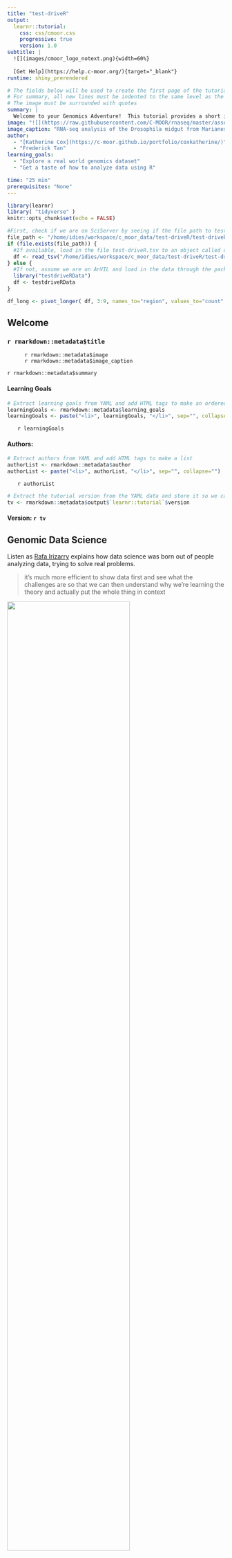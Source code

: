 ```yaml
---
title: "test-driveR"
output:
  learnr::tutorial:
    css: css/cmoor.css
    progressive: true
    version: 1.0
subtitle: |
  ![](images/cmoor_logo_notext.png){width=60%}
  
  [Get Help](https://help.c-moor.org/){target="_blank"}
runtime: shiny_prerendered

# The fields below will be used to create the first page of the tutorial.  You can use markdown.
# For summary, all new lines must be indented to the same level as the first line.
# The image must be surrounded with quotes
summary: |
  Welcome to your Genomics Adventure!  This tutorial provides a short introduction to the world of genomic data science using R.  You will work with a real world dataset to experience first hand what it is like to sort, extract, and plot data programatically.  Don't worry if you don't understand each command completely at this point.  Upcoming videos, readings, and exercises will explain these commands in more depth.
image: "![](https://raw.githubusercontent.com/C-MOOR/rnaseq/master/assets/images/elife-00886-fig2D.jpg)"
image_caption: "RNA-seq analysis of the Drosophila midgut from Marianes and Spradling 2013"
author:
  - "[Katherine Cox](https://c-moor.github.io/portfolio/coxkatherine/)"
  - "Frederick Tan"
learning_goals:
  - "Explore a real world genomics dataset"
  - "Get a taste of how to analyze data using R"

time: "25 min"
prerequisites: "None"
---
```


```r
library(learnr)
library( "tidyverse" )
knitr::opts_chunk$set(echo = FALSE)

#First, check if we are on SciServer by seeing if the file path to test-driveR on SciServer is available.
file_path <- "/home/idies/workspace/c_moor_data/test-driveR/test-driveR.tsv"
if (file.exists(file_path)) {
  #If available, load in the file test-driveR.tsv to an object called df
  df <- read_tsv("/home/idies/workspace/c_moor_data/test-driveR/test-driveR.tsv")
} else {
  #If not, assume we are on AnVIL and load in the data through the package testdriveRData and load the object testdriveRData (which has the same content as test-driveR.tsv) to the object df. We only load testdriveRData on AnVIL because the AnVIL enivronment has the package testdriveRData installed through the startup script
  library("testdriveRData")
  df <- testdriveRData
}

df_long <- pivot_longer( df, 3:9, names_to="region", values_to="count" )
```


<!---
Don't edit the Welcome page, it will be filled in automatically using the information from the YAML header
Edit the rest of the document as you like
There are some suggested sections to provide a standard order across our tutorials, but they may not all be needed/appropriate for all tutorials.
Section 1. Content 1 has example quizes and exercises
-->

## Welcome {.splashpage}

### `r rmarkdown::metadata$title`

<div class="splashpage-container">
  <figure class="splashpage-image">
  `r rmarkdown::metadata$image`{width=100%}
  <figcaption class="caption">`r rmarkdown::metadata$image_caption`</figcaption>
  </figure>

  `r rmarkdown::metadata$summary`
  

</div>


#### Learning Goals

```r
# Extract learning goals from YAML and add HTML tags to make an ordered list
learningGoals <- rmarkdown::metadata$learning_goals
learningGoals <- paste("<li>", learningGoals, "</li>", sep="", collapse="")

```

<ol>
`r learningGoals`
</ol>

#### Authors:

```r
# Extract authors from YAML and add HTML tags to make a list
authorList <- rmarkdown::metadata$author
authorList <- paste("<li>", authorList, "</li>", sep="", collapse="")

```

<ul>
`r authorList`
</ul>


```r
# Extract the tutorial version from the YAML data and store it so we can print it using inline r code below.  This can't be done directly inline because the code for extracting the YAML data uses backticks
tv <- rmarkdown::metadata$output$`learnr::tutorial`$version
```

#### Version: `r tv`

## Genomic Data Science

Listen as [Rafa Irizarry](https://rafalab.github.io) explains how data science was born out of people analyzing data, trying to solve real problems.

> it's much more efficient to show data first and see what the challenges are so that we can then understand why we're learning the theory and actually put the whole thing in context

![](https://www.youtube.com/watch?v=CZp6530gjIg){width=75%}

Note that this video comes from the introduction to a [different course](http://genomicsclass.github.io/book/).  While we won't cover entire pipelines, we will show real data, not toy examples, that people are challenged with day in and day out across the research world.

## Show Me the Data!

### Preface

Here we introduce you to a real world (rectangular) dataset that you will use to work through three exercises to give you a taste of some useful commands. Don't worry if you don't understand them completely at this point.  Upcoming videos, readings, and exercises will explain these commands in more depth.

```r
question("What is the goal of these exercises?",
  answer("To see how much you already know"),
  answer("To give you a taste of some useful commands", correct=TRUE),
  answer("To daze and confuse you"),
  allow_retry = TRUE
)
```

### Dataset: Marianes and Spradling, 2013 (1/2)

Now that you've learnt a little about R and data science, let's get some practice!  We'll explore data from [Marianes and Spradling, 2013](https://elifesciences.org/articles/00886) which found ten distinct subregions along the anterior-posterior axis of the *Drosophila* midgut.

![](https://raw.githubusercontent.com/C-MOOR/rnaseq/master/assets/images/elife-00886-fig2A.jpg){width=100%}

### Dataset: Marianes and Spradling, 2013 (2/2)

RNA-seq analysis of these subregions revealed differential "expression of hundreds of genes with likely tissue functions."

![](https://raw.githubusercontent.com/C-MOOR/rnaseq/master/assets/images/elife-00886-fig2D.jpg){width=100%}

## Exercise 1: Sort Data

### Sort genes based on read counts (1/2)

This `arrange()` command arranges genes based on read counts in region `a1` (in descending order thanks to the `desc()` function).  `Amy-p` is an amylase gene that has the 10th highest read counts in `a1`.

```r
arrange( df, desc( a1 ) )
```

### Sort genes based on read counts (2/2)

Now it's your turn to sort the genes!  To arrange the genes based on read counts in region `Cu`:

- Modify this command and replace `a1` with `Cu` (case sensitive)
- Click `Run Code`

```r
arrange( df, desc( a1 ) )
```

```r
question("What gene has the highest read count in Cu?",
  answer("Amy-p"),
  answer("Vha16-1", correct=TRUE),
  answer("CG12374"),
  allow_retry = TRUE
)
```

## Exercise 2: Extract Data

### Extract genes of interest (1/2)

Peptidoglycan recognition proteins (PGRPs) are key components of the innate immune system and mediate interactions between the host and gut microbiome.  This `filter()` command filters for any row where the `gene_name` contains `PGRP` (thanks to the `str_detect()` function).

```r
filter( df, str_detect( gene_name, "PGRP" ) )
```

### Extract genes of interest (2/2)

Now it's your turn to filter the genes!  This simpler command filters for rows where `gene_name` is exactly `lab`, a homeobox transcription factor highly expressed in the `Cu` region involved in copper cell differentiation.

```r
filter( df, gene_name == "lab" )
```

Note that here we use the simpler construct `gene_name == "lab"` to filter for any row where `gene_name` is **exactly** equal to `lab`.

To examine the regional expression of the acyl transferase `CG3106`:

- Modify this command and replace `lab` with `CG3106`
- Click `Run Code`

```r
filter( df, gene_name == "lab" )
```

```r
question("What region has the highest expression of `CG3106`?",
  answer("a1"),
  answer("Cu"),
  answer("p1", correct=TRUE),
  allow_retry = TRUE
)
```

## Exercise 3: Plot Data

### Plot genes across regions (1/2)

Finally, let's visualize the regional expression of two genes along the anterior-posterior axis using a bar plot.  We'll dive deeper into this `ggplot()` command in the next tutorial.

```r
goi <- c( "lab", "CG3106" )
ggplot( filter( df_long, gene_name %in% goi ) ) +
    geom_bar( aes( region, count, fill=region ), stat="identity" ) +
    facet_wrap( ~ gene_name, scales="free_y" )
```

### Plot genes across regions (2/2)

Now it's your turn to add more genes to this plot!  Try this by adding another gene to the `goi` list (`goi` for "genes of interest").  For example, to also plot `PGRP-SC1b` add `, "PGRP-SC1b"` e.g.

- `goi <- c( "lab", "CG3106", "PGRP-SC1b" )`

Importantly, note that:

- Gene names need to be surrounded by double quotes (`"`PGRP-SC1b`"`)
- R is case sensitive (e.g. "PGRP-SC1`b`" not "PGRP-SC1`B`")
- A comma in required between each gene ("CG3106"`,` "PGRP-SC1b")

Other genes to try are: `PGRP-SC1b`, `PGRP-SC2`, `betaTry`, and `Gal`

```r
goi <- c( "lab", "CG3106" )
ggplot( filter( df_long, gene_name %in% goi ) ) +
    geom_bar( aes( region, count, fill=region ), stat="identity" ) +
    facet_wrap( ~ gene_name, scales="free_y" )
```

```r
question("Which gene has the most total read counts across all regions?",
  answer("lab"),
  answer("CG3106", correct=TRUE),
  answer("PGRP-SC1b"),
  allow_retry = TRUE
)
```

## Try it Out!

Now that we've taken a few looks at RNA-seq data together, go ahead and try some things on your own!

As a reminder, here is an image from the Marianes and Spradling (2013) paper showing 3 large regions (top) and 7 smaller subregions (bottom) of the *Drosophila* midgut.

![Marianes, A., & Spradling, A. C. (2013). Physiological and stem cell compartmentalization within the Drosophila midgut. eLife, 2, e00886. http://doi.org/10.7554/eLife.00886.  Figure 3.](https://iiif.elifesciences.org/lax:00886/elife-00886-fig3-v1.tif/full/1234,/0/default.jpg){ width=100% }

You can read more about these different regions and subsections in the  [paper](https://www.ncbi.nlm.nih.gov/pmc/articles/PMC3755342/).

Here are some additional reminders that may be helpful

- Click on the left hand navigation menu to see what commands you have already tried
- Run the command `df` to explore the contents of the data.frame
- Possible `region`s are `a1`, `a2_3`, `Cu`, `LFCFe`, `Fe`, `p1`, and `p2_4`
- Example `gene_name`s are `a`, `abd-A`, `Abd-B`, `Egfr`, `N`, `hh`, `bsk`, and `Akt1`
- Find more tips in our [R cheat sheet](https://github.com/C-MOOR/cure-rnaseq/blob/master/tutorials/Rcheatsheet.md)

There are several blocks for your convenience, use as many as you like!

```r

```

```r

```

```r

```
